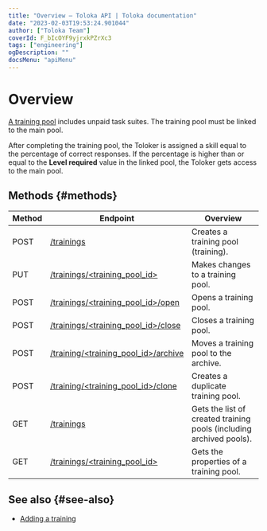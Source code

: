 ```yaml
---
title: "Overview — Toloka API | Toloka documentation"
date: "2023-02-03T19:53:24.901044"
author: ["Toloka Team"]
coverId: F_bIcOYF9yjrxkPZrXc3
tags: ["engineering"]
ogDescription: ""
docsMenu: "apiMenu"
---
```


# Overview

[A training pool](https://toloka.ai/en/docs/glossary#training-task) includes unpaid task suites. The training pool must be linked to the main pool.

After completing the training pool, the Toloker is assigned a skill equal to the percentage of correct responses. If the percentage is higher than or equal to the **Level required** value in the linked pool, the Toloker gets access to the main pool.

## Methods {#methods}

Method | Endpoint | Overview
----- | ----- | -----
POST | [/trainings](/docs-new/api/create-training) | Creates a training pool (training).
PUT | [/trainings/<training_pool_id>](/docs-new/api/edit-training) | Makes changes to a training pool.
POST | [/trainings/<training_pool_id>/open](/docs-new/api/open-training) | Opens a training pool.
POST | [/trainings/<training_pool_id>/close](/docs-new/api/close-training) | Closes a training pool.
POST | [/training/<training_pool_id>/archive](/docs-new/api/archive-training) | Moves a training pool to the archive.
POST | [/training/<training_pool_id>/clone](/docs-new/api/clone-training) | Creates a duplicate training pool.
GET | [/trainings](/docs-new/api/get-training-list) | Gets the list of created training pools (including archived pools).
GET | [/trainings/<training_pool_id>](/docs-new/api/get-training) | Gets the properties of a training pool.

## See also {#see-also}

- [Adding a training](https://toloka.ai/en/docs/guide/concepts/train)
